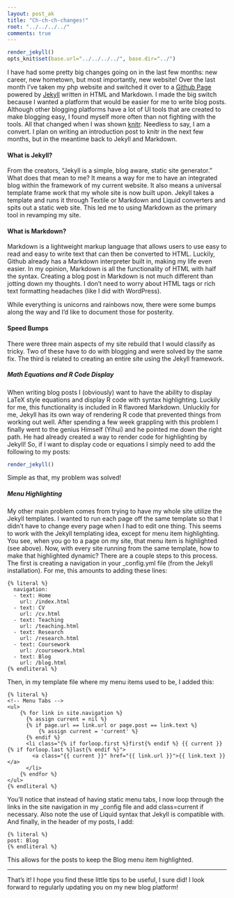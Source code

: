 ```yaml
---
layout: post_ak
title: "Ch-ch-ch-changes!"
root: "../../../../"
comments: true
---
```

```r
render_jekyll()
opts_knit$set(base.url="../../../../", base.dir="../")
```
I have had some pretty big changes going on in the last few months: new career, new hometown, but most importantly, new website! Over the last month I've taken my php website and switched it over to a [Github Page](http://pages.github.com) powered by [Jekyll](https://github.com/mojombo/jekyll) written in HTML and Markdown. I made the big switch because I wanted a platform that would be easier for me to write blog posts. Although other blogging platforms have a lot of UI tools that are created to make blogging easy, I found myself more often than not fighting with the tools. All that changed when I was shown [knitr](http://yihui.name/knitr). Needless to say, I am a convert. I plan on writing an introduction post to knitr in the next few months, but in the meantime back to Jekyll and Markdown.

#### What is Jekyll? ####

From the creators, "Jekyll is a simple, blog aware, static site generator." What does that mean to me? It means a way for me to have an integrated blog within the framework of my current website. It also means a universal template frame work that my whole site is now built upon. Jekyll takes a template and runs it through Textile or Markdown and Liquid converters and spits out a static web site. This led me to using Markdown as the primary tool in revamping my site.

#### What is Markdown? ####

Markdown is a lightweight markup language that allows users to use easy to read and easy to write text that can then be converted to HTML. Luckily, Github already has a Markdown interpreter built in, making my life even easier. In my opinion, Markdown is all the functionality of HTML with half the syntax. Creating a blog post in Markdown is not much different than jotting down my thoughts. I don't need to worry about HTML tags or rich text formatting headaches (like I did with WordPress). 

While everything is unicorns and rainbows now, there were some bumps along the way and I'd like to document those for posterity.

#### Speed Bumps ####

There were three main aspects of my site rebuild that I would classify as tricky. Two of these have to do with blogging and were solved by the same fix. The third is related to creating an entire site using the Jekyll framework.

##### Math Equations and R Code Display #####

When writing blog posts I (obviously) want to have the ability to display LaTeX style equations and display R code with syntax highlighting. Luckily for me, this functionality is included in R flavored Markdown. Unluckily for me, Jekyll has its own way of rendering R code that prevented things from working out well. After spending a few week grappling with this problem I finally went to the genius Himself (Yihui) and he pointed me down the right path. He had already created a way to render code for highlighting by Jekyll! So, if I want to display code or equations I simply need to add the following to my posts:

```r
render_jekyll()
```
Simple as that, my problem was solved!

##### Menu Highlighting #####

My other main problem comes from trying to have my whole site utilize the Jekyll templates. I wanted to run each page off the same template so that I didn't have to change every page when I had to edit one thing. This seems to work with the Jekyll templating idea, except for menu item highlighting. You see, when you go to a page on my site, that menu item is highlighted (see above). Now, with every site running from the same template, how to make that highlighted dynamic? There are a couple steps to this process. The first is creating a navigation in your \_config.yml file (from the Jekyll installation). For me, this amounts to adding these lines:


```
{% literal %}
  navigation:
  - text: Home
    url: /index.html
  - text: CV
    url: /cv.html
  - text: Teaching
    url: /teaching.html
  - text: Research
    url: /research.html
  - text: Coursework
    url: /coursework.html
  - text: Blog
    url: /blog.html
{% endliteral %}
```


Then, in my template file where my menu items used to be, I added this:

```
{% literal %}
<!-- Menu Tabs -->
<ul>
	{% for link in site.navigation %}
	  {% assign current = nil %}
	  {% if page.url == link.url or page.post == link.text %}
		  {% assign current = 'current' %}
	  {% endif %}
	  <li class="{% if forloop.first %}first{% endif %} {{ current }} {% if forloop.last %}last{% endif %}">
		<a class="{{ current }}" href="{{ link.url }}">{{ link.text }}</a>
	  </li>
	{% endfor %}
</ul>	
{% endliteral %}
```

You'll notice that instead of having static menu tabs, I now loop through the links in the site navigation in my \_config file and add class=current if necessary. Also note the use of Liquid syntax that Jekyll is compatible with. And finally, in the header of my posts, I add:

```
{% literal %}
post: Blog
{% endliteral %}
```
This allows for the posts to keep the Blog menu item highlighted.

-------
That's it! I hope you find these little tips to be useful, I sure did! I look forward to regularly updating you on my new blog platform!





